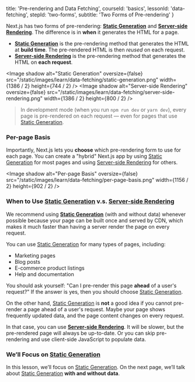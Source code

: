 
  title: 'Pre-rendering and Data Fetching',
  courseId: 'basics',
  lessonId: 'data-fetching',
  stepId: 'two-forms',
  subtitle: 'Two Forms of Pre-rendering'
}

Next.js has two forms of pre-rendering: [**Static Generation**](/docs/basic-features/pages#static-generation-recommended) and [**Server-side Rendering**](/docs/basic-features/pages#server-side-rendering). The difference is in **when** it generates the HTML for a page.

- [**Static Generation**](/docs/basic-features/pages#static-generation-recommended) is the pre-rendering method that generates the HTML at **build time**. The pre-rendered HTML is then _reused_ on each request.
- [**Server-side Rendering**](/docs/basic-features/pages#server-side-rendering) is the pre-rendering method that generates the HTML on **each request**.

<Image
  shadow
  alt="Static Generation"
  oversize={false}
  src="/static/images/learn/data-fetching/static-generation.png"
  width={1386 / 2}
  height={744 / 2}
/>
<Image
  shadow
  alt="Server-side Rendering"
  oversize={false}
  src="/static/images/learn/data-fetching/server-side-rendering.png"
  width={1386 / 2}
  height={800 / 2}
/>

> In development mode (when you run `npm run dev` or `yarn dev`), every page is pre-rendered on each request — even for pages that use [Static Generation](/docs/basic-features/pages#static-generation-recommended).

### Per-page Basis

Importantly, Next.js lets you **choose** which pre-rendering form to use for each page. You can create a "hybrid" Next.js app by using [Static Generation](/docs/basic-features/pages#static-generation-recommended) for most pages and using [Server-side Rendering](/docs/basic-features/pages#server-side-rendering) for others.

<Image
  shadow
  alt="Per-page Basis"
  oversize={false}
  src="/static/images/learn/data-fetching/per-page-basis.png"
  width={1156 / 2}
  height={902 / 2}
/>

### When to Use [Static Generation](/docs/basic-features/pages#static-generation-recommended) v.s. [Server-side Rendering](/docs/basic-features/pages#server-side-rendering)

We recommend using [**Static Generation**](/docs/basic-features/pages#static-generation-recommended) (with and without data) whenever possible because your page can be built once and served by CDN, which makes it much faster than having a server render the page on every request.

You can use [Static Generation](/docs/basic-features/pages#static-generation-recommended) for many types of pages, including:

- Marketing pages
- Blog posts
- E-commerce product listings
- Help and documentation

You should ask yourself: "Can I pre-render this page **ahead** of a user's request?" If the answer is yes, then you should choose [Static Generation](/docs/basic-features/pages#static-generation-recommended).

On the other hand, [Static Generation](/docs/basic-features/pages#static-generation-recommended) is **not** a good idea if you cannot pre-render a page ahead of a user's request. Maybe your page shows frequently updated data, and the page content changes on every request.

In that case, you can use [**Server-side Rendering**](/docs/basic-features/pages#server-side-rendering). It will be slower, but the pre-rendered page will always be up-to-date. Or you can skip pre-rendering and use client-side JavaScript to populate data.

### We’ll Focus on [Static Generation](/docs/basic-features/pages#static-generation-recommended)

In this lesson, we’ll focus on [Static Generation](/docs/basic-features/pages#static-generation-recommended). On the next page, we’ll talk about [Static Generation](/docs/basic-features/pages#static-generation-recommended) **with and without data**.

